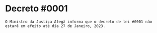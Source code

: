 # Decreto #0001 #

```O Ministro da Justiça Afegã informa que o decreto de lei #0001 não estará em efeito até dia 27 de Janeiro, 2023.```
